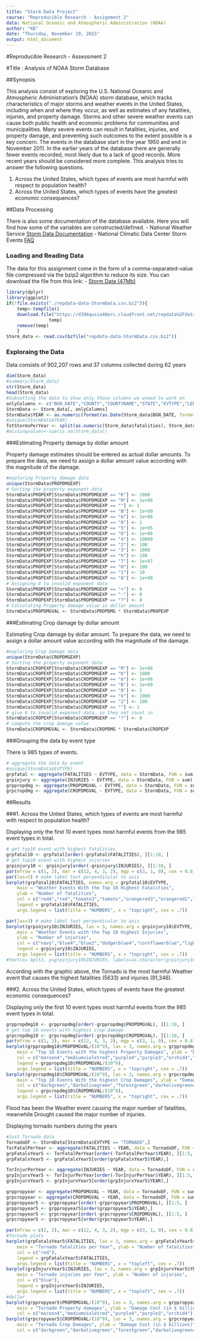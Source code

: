 ```yaml
---
title: "Storm Data Project"
course: "Reproducible Research - Assignment 2"
data: National Oceanic and Atmospheric Administration (NOAA)
author: "KB"
date: "Thursday, November 19, 2015"
output: html_document
---
```


#Reproducible Research - Assessment 2

#Title : Analysis of NOAA Storm Database

##Synopsis

This analysis consist of exploring the U.S. National Oceanic and Atmospheric Administration's (NOAA) storm database,
which tracks characteristics of major storms and weather events in the United States, including when and where they
occur, as well as estimates of any fatalities, injuries, and property damage.
Storms and other severe weather events can cause both public health and economic problems for communities and 
municipalities. Many severe events can result in fatalities, injuries, and property damage, and preventing such
outcomes to the extent possible is a key concern.
The events in the database start in the year 1950 and end in November 2011. In the earlier years of the database there are generally fewer events recorded, most likely due to a lack of good records. More recent years should be considered more complete.
This analysis tries to answer the following questions.

1. Across the United States, which types of events are most harmful with respect to population health?
2. Across the United States, which types of events have the greatest economic consequences?

##Data Processing

There is also some documentation of the database available. Here you will find how some of the variables are constructed/defined.
- National Weather Service [Storm Data Documentation](https://d396qusza40orc.cloudfront.net/repdata%2Fpeer2_doc%2Fpd01016005curr.pdf)
- National Climatic Data Center Storm Events [FAQ](https://d396qusza40orc.cloudfront.net/repdata%2Fpeer2_doc%2FNCDC%20Storm%20Events-FAQ%20Page.pdf)

### Loading and Reading Data

The data for this assignment come in the form of a comma-separated-value file compressed via the bzip2 algorithm to reduce its size. You can download the file from this link:
- [Storm Data (47Mb)](https://d396qusza40orc.cloudfront.net/repdata%2Fdata%2FStormData.csv.bz2)

```r
library(dplyr)
library(ggplot2)
if(!file.exists("./repdata-data-StormData.csv.bz2")){
    temp<-tempfile()
    download.file("https://d396qusza40orc.cloudfront.net/repdata%2Fdata%2FStormData.csv.bz2",
                temp)
    remove(temp)
    }
Storm_data <- read.csv(bzfile("repdata-data-StormData.csv.bz2"))
```

### Exploraing the Data

Data consists of 902,207 rows and 37 columns collected during 62 years

```r
dim(Storm_data)
#summary(Storm_data)
str(Storm_data)
head(Storm_data)
#Subsetting the data to show only those columns we wneed to work on
onlyColumns <- c("BGN_DATE","COUNTY","COUNTYNAME","STATE","EVTYPE","LENGTH","WIDTH","FATALITIES","INJURIES","PROPDMG", "PROPDMGEXP","CROPDMG","CROPDMGEXP")
StormData <- Storm_data[, onlyColumns]
StormData$YEAR <- as.numeric(format(as.Date(Storm_data$BGN_DATE, format = "%m/%d/%Y %H:%M:%S"), "%Y"))
#unique(StormData$YEAR)
TotStormsPerYear <- split(as.numeric(Storm_data$fatalities), Storm_data$year)
#missingvalues<-sum(is.na(Storm_data))
```

###Estimating Property damage by dollar amount

Property damage estimates should be entered as actual dollar amounts. To prepare the data, we need to assign a dollar amount value according with the magnitude of the damage.

```r
#exploring Property damage data
unique(StormData$PROPDMGEXP)
# Sorting the property exponent data
StormData$PROPEXP[StormData$PROPDMGEXP == "K"] <- 1000
StormData$PROPEXP[StormData$PROPDMGEXP == "M"] <- 1e+06
StormData$PROPEXP[StormData$PROPDMGEXP == ""] <- 1
StormData$PROPEXP[StormData$PROPDMGEXP == "B"] <- 1e+09
StormData$PROPEXP[StormData$PROPDMGEXP == "m"] <- 1e+06
StormData$PROPEXP[StormData$PROPDMGEXP == "0"] <- 1
StormData$PROPEXP[StormData$PROPDMGEXP == "5"] <- 1e+05
StormData$PROPEXP[StormData$PROPDMGEXP == "6"] <- 1e+06
StormData$PROPEXP[StormData$PROPDMGEXP == "4"] <- 10000
StormData$PROPEXP[StormData$PROPDMGEXP == "2"] <- 100
StormData$PROPEXP[StormData$PROPDMGEXP == "3"] <- 1000
StormData$PROPEXP[StormData$PROPDMGEXP == "h"] <- 100
StormData$PROPEXP[StormData$PROPDMGEXP == "7"] <- 1e+07
StormData$PROPEXP[StormData$PROPDMGEXP == "H"] <- 100
StormData$PROPEXP[StormData$PROPDMGEXP == "1"] <- 10
StormData$PROPEXP[StormData$PROPDMGEXP == "8"] <- 1e+08
# Assigning 0 to invalid exponent data
StormData$PROPEXP[StormData$PROPDMGEXP == "+"] <- 0
StormData$PROPEXP[StormData$PROPDMGEXP == "-"] <- 0
StormData$PROPEXP[StormData$PROPDMGEXP == "?"] <- 0
# Calculating Property damage value in dollar amount
StormData$PROPDMGVAL <- StormData$PROPDMG * StormData$PROPEXP
```

###Estimating Crop damage by dollar amount

Estimating Crop damage by dollar amount. To prepare the data, we need to assign a dollar amount value according with the magnitude of the damage.

```r
#exploring Crop damage data
unique(StormData$CROPDMGEXP)
# Sorting the property exponent data
StormData$CROPEXP[StormData$CROPDMGEXP == "M"] <- 1e+06
StormData$CROPEXP[StormData$CROPDMGEXP == "K"] <- 1000
StormData$CROPEXP[StormData$CROPDMGEXP == "m"] <- 1e+06
StormData$CROPEXP[StormData$CROPDMGEXP == "B"] <- 1e+09
StormData$CROPEXP[StormData$CROPDMGEXP == "0"] <- 1
StormData$CROPEXP[StormData$CROPDMGEXP == "k"] <- 1000
StormData$CROPEXP[StormData$CROPDMGEXP == "2"] <- 100
StormData$CROPEXP[StormData$CROPDMGEXP == ""] <- 1
# give 0 to invalid exponent data, so they not count in
StormData$CROPEXP[StormData$CROPDMGEXP == "?"] <- 0
# compute the crop damage value
StormData$CROPDMGVAL <- StormData$CROPDMG * StormData$CROPEXP
```

###Grouping the data by event type

There is 985 types of events.

```r
# aggregate the data by event
#unique(StormData$EVTYPE)
grpfatal <- aggregate(FATALITIES ~ EVTYPE, data = StormData, FUN = sum)
grpinjury <- aggregate(INJURIES ~ EVTYPE, data = StormData, FUN = sum)
grppropdmg <- aggregate(PROPDMGVAL ~ EVTYPE, data = StormData, FUN = sum)
grpcropdmg <- aggregate(CROPDMGVAL ~ EVTYPE, data = StormData, FUN = sum)

```

##Results

###1. Across the United States, which types of events are most harmful with respect to population health?

Displaying only the first 10 event types most harmful events from the 985 event types in total.

```r
# get top10 event with highest fatalities
grpfatal10 <- grpfatal[order(-grpfatal$FATALITIES), ][1:10, ]
# get top10 event with highest injuries
grpinjury10 <- grpinjury[order(-grpinjury$INJURIES), ][1:10, ]
par(mfrow = c(1, 2), mar = c(12, 4, 3, 2), mgp = c(3, 1, 0), cex = 0.8)
par(las=3) # make label text perpendicular to axis
barplot(grpfatal10$FATALITIES, names.arg = grpfatal10$EVTYPE, 
    main = "Weather Events With the Top 10 Highest Fatalities", 
    ylab = "Number of fatalities", 
    col = c("red4","red","tomato3","tomato","orangered3","orangered2","orangered","orange","yellow","yellow3"),
    legend = grpfatal10$FATALITIES,
    args.legend = list(title = "NUMBERS", x = "topright", cex = .7))

par(las=3) # make label text perpendicular to axis
barplot(grpinjury10$INJURIES, las = 3, names.arg = grpinjury10$EVTYPE, 
    main = "Weather Events with the Top 10 Highest Injuries", 
    ylab = "Number of injuries", 
    col = c("navy","blue4","blue2","dodgerblue4","cornflowerblue","lightblue4","lightslateblue","deepskyblue","lightblue","lightblue1"),
    legend = grpinjury10$INJURIES,
    args.legend = list(title = "NUMBERS", x = "topright", cex = .7))
#text(x= bplt2, y=grpinjury10$INJURIES, labels=as.character(grpinjury10$INJURIES), xpd=TRUE, col="white")
```
    
According with the graphic above, the Tornado is the most harmful Weather event that causes the highest fatalities (5633) and injuries (91,346).

###2. Across the United States, which types of events have the greatest economic consequences?

Displaying only the first 10 event types most harmful events from the 985 event types in total.

```r
grppropdmg10 <- grppropdmg[order(-grppropdmg$PROPDMGVAL), ][1:10, ]
# get top 10 events with highest crop damage
grpcropdmg10 <- grpcropdmg[order(-grpcropdmg$CROPDMGVAL), ][1:10, ]
par(mfrow = c(1, 2), mar = c(12, 4, 3, 2), mgp = c(3, 1, 0), cex = 0.8)
barplot(grppropdmg10$PROPDMGVAL/(10^9), las = 3, names.arg = grppropdmg10$EVTYPE, 
    main = "Top 10 Events with the highest Property Damages", ylab = "Damage Cost (in $ billions)", 
    col = c("maroon4","mediumvioletred","purple4","purple3","orchid4","plum4","plum3","plum2","mistyrose","moccasin"),
    legend = grppropdmg10$PROPDMGVAL/(10^9),
    args.legend = list(title = "NUMBERS", x = "topright", cex = .7))
barplot(grpcropdmg10$CROPDMGVAL/(10^9), las = 3, names.arg = grpcropdmg10$EVTYPE, 
    main = "Top 10 Events With the highest Crop Damages", ylab = "Damage Cost (in $ billions)", 
    col = c("darkgreen","darkolivegreen","forestgreen","darkolivegreen4","green4","limegreen","mediumseagreen","mediumspringgreen","olivedrab3","olivedrab1"),
    legend = grpcropdmg10$CROPDMGVAL/(10^9),
    args.legend = list(title = "NUMBERS", x = "topright", cex = .7))
```

Flood has been the Weather event causing the major number of fatalities, meanwhile Drought caused the major number of injuries.

Displaying tornado numbers during the years

```r
#Just Tornado data
TornadoDF <- StormData[StormData$EVTYPE == "TORNADO",]
TorFatalPerYear <- aggregate(FATALITIES ~ YEAR, data = TornadoDF, FUN = sum)
grpFatalxYear5 <- TorFatalPerYear[order(-TorFatalPerYear$YEAR), ][1:5, ]
grpFatalxYear5 <- grpFatalxYear5[order(grpFatalxYear5$YEAR),]

TorInjurPerYear <- aggregate(INJURIES ~ YEAR, data = TornadoDF, FUN = sum)
grpInjurxYear5 <- TorInjurPerYear[order(-TorInjurPerYear$YEAR), ][1:5, ]
grpInjurxYear5 <- grpInjurxYear5[order(grpInjurxYear5$YEAR),]

grppropyear <- aggregate(PROPDMGVAL ~ YEAR, data = TornadoDF, FUN = sum)
grpcropyear <- aggregate(CROPDMGVAL ~ YEAR, data = TornadoDF, FUN = sum)
grppropyear5 <- grppropyear[order(-grppropyear$PROPDMGVAL), ][1:5, ]
grppropyear5 <- grppropyear5[order(grppropyear5$YEAR),]
grpcropyear5 <- grpcropyear[order(-grpcropyear$CROPDMGVAL), ][1:5, ]
grpcropyear5 <- grpcropyear5[order(grpcropyear5$YEAR),]

par(mfrow = c(2, 2), mar = c(12, 4, 3, 2), mgp = c(3, 1, 0), cex = 0.8)
#Tornado plots
barplot(grpFatalxYear5$FATALITIES, las = 3, names.arg = grpFatalxYear5$YEAR, 
    main = "Tornado fatalities per Year", ylab = "Number of fatalities", 
    col = c("red"),
    legend = grpFatalxYear5$FATALITIES,
    args.legend = list(title = "NUMBERS", x = "topleft", cex = .7))
barplot(grpInjurxYear5$INJURIES, las = 3, names.arg = grpInjurxYear5$YEAR, 
    main = "Tornado injuries per Year", ylab = "Number of injuries", 
    col = c("blue"),
    legend = grpInjurxYear5$INJURIES,
    args.legend = list(title = "NUMBERS", x = "topleft", cex = .7))
#dollar
barplot(grppropyear5$PROPDMGVAL/(10^9), las = 3, names.arg = grppropyear5$YEAR, 
    main = "Tornado Property damages", ylab = "Damage Cost (in $ billions)", 
    col = c("maroon4","mediumvioletred","purple4","purple3","orchid4"))
barplot(grpcropyear5$CROPDMGVAL/(10^9), las = 3, names.arg = grpcropyear5$YEAR, 
    main = "Tornado Crop Damages", ylab = "Damage Cost (in $ billions)", 
    col = c("darkgreen","darkolivegreen","forestgreen","darkolivegreen4","green4"))

```